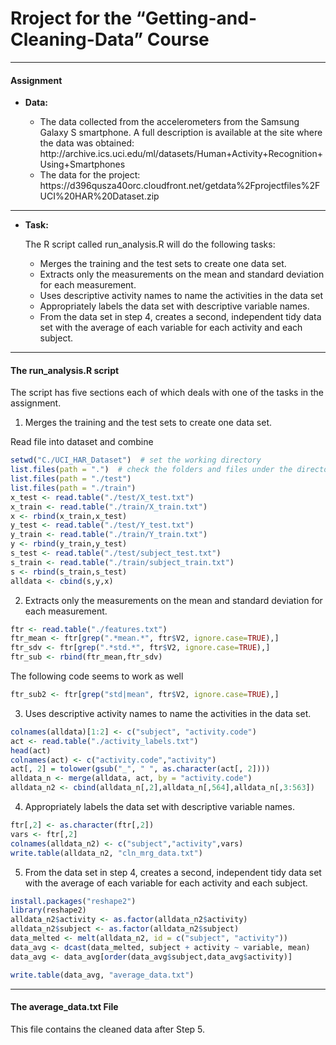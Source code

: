 Rroject for the "Getting-and-Cleaning-Data" Course
===================================

*** 
#### **Assignment** 

* **Data: **

    + The data collected from the accelerometers from the Samsung Galaxy S smartphone. A full description is available at the site where the data was obtained: http://archive.ics.uci.edu/ml/datasets/Human+Activity+Recognition+Using+Smartphones
    + The data for the project: https://d396qusza40orc.cloudfront.net/getdata%2Fprojectfiles%2FUCI%20HAR%20Dataset.zip

***
* **Task:**

    The R script called run_analysis.R will do the following tasks:

    + Merges the training and the test sets to create one data set.
    + Extracts only the measurements on the mean and standard deviation for each measurement.
    + Uses descriptive activity names to name the activities in the data set
    + Appropriately labels the data set with descriptive variable names.
    + From the data set in step 4, creates a second, independent tidy data set with the average of each variable for each activity and each subject.

*** 
#### **The run_analysis.R script**

The script has five sections each of which deals with one of the tasks in the assignment.  

1. Merges the training and the test sets to create one data set.

Read file into dataset and combine

```{r}

setwd("C./UCI_HAR_Dataset")  # set the working directory
list.files(path = ".")  # check the folders and files under the directory
list.files(path = "./test")
list.files(path = "./train")
x_test <- read.table("./test/X_test.txt")
x_train <- read.table("./train/X_train.txt")
x <- rbind(x_train,x_test)
y_test <- read.table("./test/Y_test.txt")
y_train <- read.table("./train/Y_train.txt")
y <- rbind(y_train,y_test)
s_test <- read.table("./test/subject_test.txt")
s_train <- read.table("./train/subject_train.txt")
s <- rbind(s_train,s_test)
alldata <- cbind(s,y,x)
``` 

2. Extracts only the measurements on the mean and standard deviation for each measurement.

```{r}
ftr <- read.table("./features.txt")
ftr_mean <- ftr[grep(".*mean.*", ftr$V2, ignore.case=TRUE),]
ftr_sdv <- ftr[grep(".*std.*", ftr$V2, ignore.case=TRUE),]
ftr_sub <- rbind(ftr_mean,ftr_sdv)
```

The following code seems to work as well

```{r}
ftr_sub2 <- ftr[grep("std|mean", ftr$V2, ignore.case=TRUE),]
```

3. Uses descriptive activity names to name the activities in the data set.

```{r}
colnames(alldata)[1:2] <- c("subject", "activity.code")
act <- read.table("./activity_labels.txt")
head(act)
colnames(act) <- c("activity.code","activity")
act[, 2] = tolower(gsub("_", " ", as.character(act[, 2])))
alldata_n <- merge(alldata, act, by = "activity.code")
alldata_n2 <- cbind(alldata_n[,2],alldata_n[,564],alldata_n[,3:563])
```

4. Appropriately labels the data set with descriptive variable names.

```{r}
ftr[,2] <- as.character(ftr[,2])
vars <- ftr[,2]
colnames(alldata_n2) <- c("subject","activity",vars)
write.table(alldata_n2, "cln_mrg_data.txt")
```

5. From the data set in step 4, creates a second, independent tidy data set with the average of each variable for each activity and each subject.

```{r}
install.packages("reshape2")
library(reshape2)
alldata_n2$activity <- as.factor(alldata_n2$activity)
alldata_n2$subject <- as.factor(alldata_n2$subject)
data_melted <- melt(alldata_n2, id = c("subject", "activity"))
data_avg <- dcast(data_melted, subject + activity ~ variable, mean)
data_avg <- data_avg[order(data_avg$subject,data_avg$activity)]

write.table(data_avg, "average_data.txt")
```


*** 
#### **The average_data.txt File**

This file contains the cleaned data after Step 5.